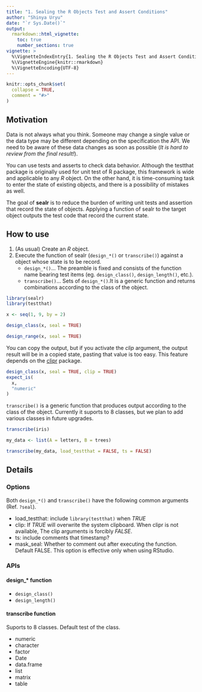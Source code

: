 ```yaml
---
title: "1. Sealing the R Objects Test and Assert Conditions"
author: "Shinya Uryu"
date: "`r Sys.Date()`"
output:
  rmarkdown::html_vignette:
    toc: true
    number_sections: true
vignette: >
  %\VignetteIndexEntry{1. Sealing the R Objects Test and Assert Conditions}
  %\VignetteEngine{knitr::rmarkdown}
  %\VignetteEncoding{UTF-8}
---
```


```r
knitr::opts_chunk$set(
  collapse = TRUE,
  comment = "#>"
)
```

## Motivation

Data is not always what you think. Someone may change a single value or the data type may be different depending on the specification the API. We need to be aware of these data changes as soon as possible (*It is hard to review from the final result!*).

You can use tests and asserts to check data behavior. Although the testthat package is originally used for unit test of R package, this framework is wide and applicable to any *R* object. On the other hand, it is time-consuming task to enter the state of existing objects, and there is a possibility of mistakes as well.

The goal of **sealr** is to reduce the burden of writing unit tests and assertion that record the state of objects. Applying a function of sealr to the target object outputs the test code that record the current state.

## How to use

1. (As usual) Create an *R* object.
2. Execute the function of sealr (`design_*()` or `transcribe()`) against a object whose state is to be record.
    - `design_*()`... The preamble is fixed and consists of the function name bearing test items (eg. `design_class()`, `design_length()`, etc.).
    - `transcribe()`... Sets of `design_*()`.It is a generic function and returns combinations according to the class of the object.

```r
library(sealr)
library(testthat)
```

```r
x <- seq(1, 9, by = 2)

design_class(x, seal = TRUE)

design_range(x, seal = TRUE)
```

You can copy the output, but if you activate the *clip* argument, the output result will be in a copied state, pasting that value is too easy. This feature depends on the [clipr](https://github.com/mdlincoln/clipr) package.

```r
design_class(x, seal = TRUE, clip = TRUE)
expect_is(
  x,
  "numeric"
)
```

`transcribe()` is a generic function that produces output according to the class of the object. Currently it suports to 8 classes, but we plan to add various classes in future upgrades.

```r
transcribe(iris)

my_data <- list(A = letters, B = trees)

transcribe(my_data, load_testthat = FALSE, ts = FALSE)
```

## Details

### Options

Both `design_*()` and `transcribe()` have the following common arguments (Ref. `?seal`).

- load_testthat: include `library(testthat)` when *TRUE*
- clip: If *TRUE* will overwrite the system clipboard. When clipr is not available, The clip arguments is forcibly *FALSE*.
- ts: include comments that timestamp?
- mask_seal: Whether to comment out after executing the function. Default FALSE. This option is effective only when using RStudio.

### APIs

#### design_* function

- `design_class()`
- `design_length()`

#### transcribe function

Suports to 8 classes. Default test of the class. 

- numeric
- character
- factor
- Date
- data.frame
- list
- matrix
- table
